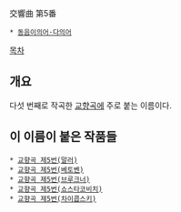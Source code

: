 交響曲 第5番

 * [[동음이의어·다의어]]

[[목차]]
== 개요 ==
다섯 번째로 작곡한 [[교향곡]]에 주로 붙는 이름이다.

== 이 이름이 붙은 작품들 ==
 * [[교향곡 제5번(말러)]]
 * [[교향곡 제5번(베토벤)]]
 * [[교향곡 제5번(브루크너)]]
 * [[교향곡 제5번(쇼스타코비치)]]
 * [[교향곡 제5번(차이콥스키)]]
